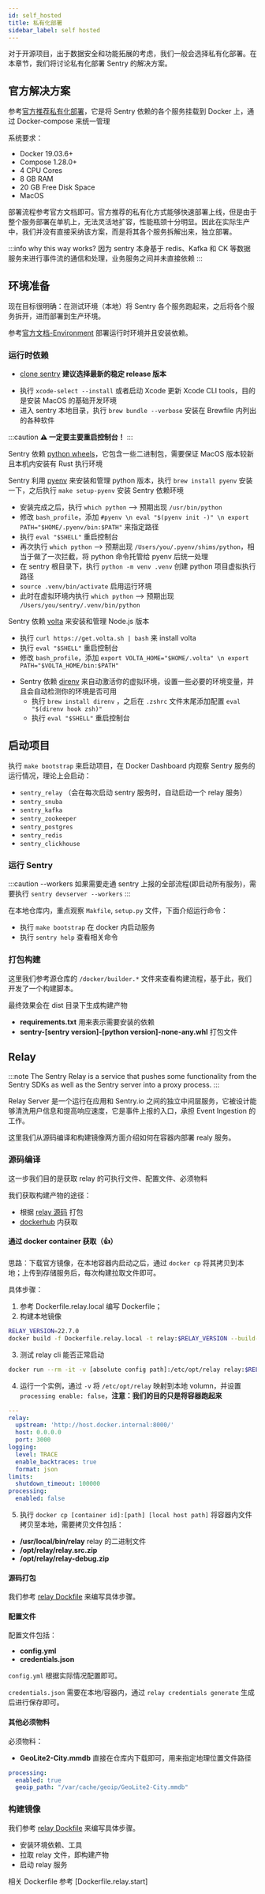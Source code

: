 ```yaml
---
id: self_hosted
title: 私有化部署
sidebar_label: self hosted
---
```



对于开源项目，出于数据安全和功能拓展的考虑，我们一般会选择私有化部署。在本章节，我们将讨论私有化部署 Sentry 的解决方案。

## 官方解决方案

参考[官方推荐私有化部署](https://github.com/getsentry/self-hosted)，它是将 Sentry 依赖的各个服务挂载到 Docker 上，通过 Docker-compose 来统一管理

系统要求：
- Docker 19.03.6+ 
- Compose 1.28.0+
- 4 CPU Cores
- 8 GB RAM
- 20 GB Free Disk Space
- MacOS

部署流程参考官方文档即可。官方推荐的私有化方式能够快速部署上线，但是由于整个服务部署在单机上，无法灵活地扩容，性能瓶颈十分明显。因此在实际生产中，我们并没有直接采纳该方案，而是将其各个服务拆解出来，独立部署。

:::info why this way works?
因为 sentry 本身基于 redis、Kafka 和 CK 等数据服务来进行事件流的通信和处理，业务服务之间并未直接依赖
:::


## 环境准备

现在目标很明确：在测试环境（本地）将 Sentry 各个服务跑起来，之后将各个服务拆开，进而部署到生产环境。

参考[官方文档-Environment](https://develop.sentry.dev/environment/) 部署运行时环境并且安装依赖。

### 运行时依赖

<HighlightWithText text="源码"/> 

- [clone sentry](https://github.com/getsentry/sentry) **建议选择最新的稳定 release 版本**

<HighlightWithText text="基础环境准备 - MacOS"/> 

- 执行 `xcode-select --install` 或者启动 Xcode 更新 Xcode CLI tools，目的是安装 MacOS 的基础开发环境
- 进入 sentry 本地目录，执行 `brew bundle --verbose` 安装在 Brewfile 内列出的各种软件

<HighlightWithText text="Python 依赖"/> 

:::caution
**⚠️ 一定要主要重启控制台！**
:::

Sentry 依赖 [python wheels](https://pythonwheels.com/)，它包含一些二进制包，需要保证 MacOS 版本较新且本机内安装有 Rust 执行环境

Sentry 利用 [pyenv](https://github.com/pyenv/pyenv) 来安装和管理 python 版本，执行 `brew install pyenv` 安装一下，之后执行 `make setup-pyenv` 安装 Sentry 依赖环境
  - 安装完成之后，执行 `which python` --> 预期出现 `/usr/bin/python`
  - 修改 `bash_profile`，添加 `#pyenv \n eval "$(pyenv init -)" \n export PATH="$HOME/.pyenv/bin:$PATH"` 来指定路径
  - 执行 `eval "$SHELL"` 重启控制台 
  - 再次执行 `which python` --> 预期出现 `/Users/you/.pyenv/shims/python`，相当于做了一次拦截，将 python 命令托管给 pyenv 后统一处理
  - 在 sentry 根目录下，执行 `python -m venv .venv` 创建 python 项目虚拟执行路径
  - `source .venv/bin/activate` 启用运行环境
  - 此时在虚拟环境内执行 `which python` --> 预期出现 `/Users/you/sentry/.venv/bin/python`

<HighlightWithText text="Node.js 依赖"/> 

Sentry 依赖 [volta](https://github.com/volta-cli/volta) 来安装和管理 Node.js 版本
  - 执行 `curl https://get.volta.sh | bash` 来 install volta
  - 执行 `eval "$SHELL"` 重启控制台
  - 修改 `bash_profile`，添加 `export VOLTA_HOME="$HOME/.volta" \n export PATH="$VOLTA_HOME/bin:$PATH"`

<HighlightWithText text="管理环境变量"/> 

- Sentry 依赖 [direnv](https://github.com/direnv/direnv) 来自动激活你的虚拟环境，设置一些必要的环境变量，并且会自动检测你的环境是否可用
  - 执行 `brew install direnv` ，之后在 `.zshrc` 文件末尾添加配置 `eval "$(direnv hook zsh)"`
  - 执行 `eval "$SHELL"` 重启控制台

## 启动项目

执行 `make bootstrap` 来启动项目，在 Docker Dashboard 内观察 Sentry 服务的运行情况，理论上会启动：

- `sentry_relay` （会在每次启动 sentry 服务时，自动启动一个 relay 服务）
- `sentry_snuba`
- `sentry_kafka`
- `sentry_zookeeper`
- `sentry_postgres`
- `sentry_redis`
- `sentry_clickhouse`

### 运行 Sentry

:::caution --workers
如果需要走通 sentry 上报的全部流程(即启动所有服务)，需要执行 `sentry devserver --workers`
:::

在本地仓库内，重点观察 `Makfile`, `setup.py` 文件，下面介绍运行命令：

- 执行 `make bootstrap` 在 docker 内启动服务
- 执行 `sentry help` 查看相关命令

### 打包构建

这里我们参考源仓库的 `/docker/builder.*` 文件来查看构建流程，基于此，我们开发了一个构建脚本。

最终效果会在 dist 目录下生成构建产物
- **requirements.txt** 用来表示需要安装的依赖
- **sentry-[sentry version]-[python version]-none-any.whl** 打包文件


## Relay

:::note
The Sentry Relay is a service that pushes some functionality from the Sentry SDKs as well as the Sentry server into a proxy process.
:::

Relay Server 是一个运行在应用和 Sentry.io 之间的独立中间层服务，它被设计能够清洗用户信息和提高响应速度，它是事件上报的入口，承担 Event Ingestion 的工作。

这里我们从源码编译和构建镜像两方面介绍如何在容器内部署 realy 服务。

### 源码编译

这一步我们目的是获取 relay 的可执行文件、配置文件、必须物料

我们获取构建产物的途径：
- 根据 [relay 源码](https://github.com/getsentry/relay) 打包
- [dockerhub](https://hub.docker.com/r/getsentry/relay) 内获取

#### 通过 docker container 获取（👍）

思路：下载官方镜像，在本地容器内启动之后，通过 `docker cp` 将其拷贝到本地；上传到存储服务后，每次构建拉取文件即可。

具体步骤：
1. 参考 Dockerfile.relay.local 编写 Dockerfile；
2. 构建本地镜像

```bash
RELAY_VERSION=22.7.0
docker build -f Dockerfile.relay.local -t relay:$RELAY_VERSION --build-arg RELAY_VERSION .
```

3. 测试 relay cli 能否正常启动

```bash
docker run --rm -it -v [absolute config path]:/etc/opt/relay relay:$RELAY_VERSION --help
```

4. 运行一个实例，通过 `-v` 将 `/etc/opt/relay` 映射到本地 volumn，并设置 `processing enable: false`，**注意：我们的目的只是将容器跑起来**

```yml
---
relay:
  upstream: 'http://host.docker.internal:8000/'
  host: 0.0.0.0
  port: 3000
logging:
  level: TRACE
  enable_backtraces: true
  format: json
limits:
  shutdown_timeout: 100000
processing:
  enabled: false
```

5. 执行 `docker cp [container id]:[path] [local host path]` 将容器内文件拷贝至本地，需要拷贝文件包括：
- **/usr/local/bin/relay** relay 的二进制文件
- **/opt/relay/relay.src.zip**
- **/opt/relay/relay-debug.zip**


#### 源码打包

我们参考 [relay Dockfile](https://github.com/getsentry/relay/blob/master/Dockerfile) 来编写具体步骤。

#### 配置文件

配置文件包括：
- **config.yml**
- **credentials.json**

`config.yml` 根据实际情况配置即可。

`credentials.json` 需要在本地/容器内，通过 `relay credentials generate` 生成后进行保存即可。

#### 其他必须物料

必须物料：
- **GeoLite2-City.mmdb** 直接在仓库内下载即可，用来指定地理位置文件路径

```yml
processing:
  enabled: true
  geoip_path: "/var/cache/geoip/GeoLite2-City.mmdb"
```

### 构建镜像

我们参考 [relay Dockfile](https://github.com/getsentry/relay/blob/master/Dockerfile) 来编写具体步骤。

- 安装环境依赖、工具
- 拉取 relay 文件，即构建产物
- 启动 relay 服务

相关 Dockerfile 参考 [Dockerfile.relay.start]


